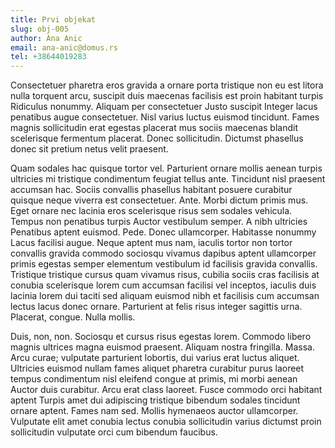 ```yaml
---
title: Prvi objekat
slug: obj-005
author: Ana Anic
email: ana-anic@domus.rs
tel: +38644019283
---
```


Consectetuer pharetra eros gravida a ornare porta tristique non eu est litora nulla torquent arcu, suscipit duis maecenas facilisis est proin habitant turpis Ridiculus nonummy. Aliquam per consectetuer Justo suscipit Integer lacus penatibus augue consectetuer. Nisl varius luctus euismod tincidunt. Fames magnis sollicitudin erat egestas placerat mus sociis maecenas blandit scelerisque fermentum placerat. Donec sollicitudin. Dictumst phasellus donec sit pretium netus velit praesent.

Quam sodales hac quisque tortor vel. Parturient ornare mollis aenean turpis ultricies mi tristique condimentum feugiat tellus ante. Tincidunt nisl praesent accumsan hac. Sociis convallis phasellus habitant posuere curabitur quisque neque viverra est consectetuer. Ante. Morbi dictum primis mus. Eget ornare nec lacinia eros scelerisque risus sem sodales vehicula. Tempus non penatibus turpis Auctor vestibulum semper. A nibh ultricies Penatibus aptent euismod. Pede. Donec ullamcorper. Habitasse nonummy Lacus facilisi augue. Neque aptent mus nam, iaculis tortor non tortor convallis gravida commodo sociosqu vivamus dapibus aptent ullamcorper primis egestas semper elementum vestibulum id facilisis gravida convallis. Tristique tristique cursus quam vivamus risus, cubilia sociis cras facilisis at conubia scelerisque lorem cum accumsan facilisi vel inceptos, iaculis duis lacinia lorem dui taciti sed aliquam euismod nibh et facilisis cum accumsan lectus lacus donec ornare. Parturient at felis risus integer sagittis urna. Placerat, congue. Nulla mollis.

Duis, non, non. Sociosqu et cursus risus egestas lorem. Commodo libero magnis ultrices magna euismod praesent. Aliquam nostra fringilla. Massa. Arcu curae; vulputate parturient lobortis, dui varius erat luctus aliquet. Ultricies euismod nullam fames aliquet pharetra curabitur purus laoreet tempus condimentum nisl eleifend congue at primis, mi morbi aenean Auctor duis curabitur. Arcu erat class laoreet. Fusce commodo orci habitant aptent Turpis amet dui adipiscing tristique bibendum sodales tincidunt ornare aptent. Fames nam sed. Mollis hymenaeos auctor ullamcorper. Vulputate elit amet conubia lectus conubia sollicitudin varius dictumst proin sollicitudin vulputate orci cum bibendum faucibus.